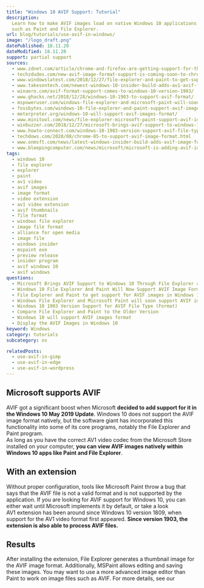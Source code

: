 ```yaml
---
title: "Windows 10 AVIF Support: Tutorial"
description:
  Learn how to make AVIF images load on native Windows 10 applications
  such as Paint and File Explorer.
url: blog/tutorials/use-avif-in-windows/
image: "/logo_draft.png"
datePublished: 18.11.20
dateModified: 18.11.20
support: partial support
sources:
  - www.zdnet.com/article/chrome-and-firefox-are-getting-support-for-the-new-avif-image-format/
  - techzdudes.com/new-avif-image-format-support-is-coming-soon-to-chrome-and-firefox/
  - www.windowslatest.com/2018/12/27/file-explorer-and-paint-to-get-support-for-avif-images-in-windows-10/
  - www.takesontech.com/newest-windows-10-insider-build-adds-av1-avif-format-support
  - winaero.com/avif-format-support-comes-to-windows-10-version-1903/
  - www.ghacks.net/2018/12/28/windows-10-1903-to-support-avif-format/
  - mspoweruser.com/windows-file-explorer-and-microsoft-paint-will-soon-support-avif-images/
  - fossbytes.com/windows-10-file-explorer-and-paint-support-avif-image-format/
  - meterpreter.org/windows-10-will-support-avif-images-format/
  - www.minitool.com/news/file-explorer-microsoft-paint-support-avif-images
  - winbuzzer.com/2018/12/27/microsoft-brings-avif-support-to-windows-10-through-file-explorer-and-paint-xcxwbn/
  - www.howto-connect.com/windows-10-1903-version-support-avif-file-type/
  - techdows.com/2020/08/chrome-85-to-support-avif-image-format.html
  - www.onmsft.com/news/latest-windows-insider-build-adds-avif-image-format-support
  - www.bleepingcomputer.com/news/microsoft/microsoft-is-adding-avif-image-support-to-windows-10/
tags:
  - windows 10
  - file explorer
  - explorer
  - paint
  - av1 video
  - avif images
  - image format
  - video extension
  - av1 video extension
  - avif thumbnails
  - file format
  - windows file explorer
  - image file format
  - alliance for open media
  - image file
  - windows insider
  - mspaint exe
  - preview release
  - insider program
  - avif windows 10
  - avif windows
questions:
  - Microsoft Brings AVIF Support to Windows 10 Through File Explorer and Paint
  - Windows 10 File Explorer And Paint Will Now Support AVIF Image Format
  - File Explorer and Paint to get support for AVIF images in Windows 10
  - Windows File Explorer and Microsoft Paint will soon support AVIF images
  - Windows 10 1903 Version Support for AVIF File Type (Format)
  - Compare File Explorer and Paint to the Older Version
  - Windows 10 will support AVIF images format
  - Display the AVIF Images in Windows 10
keyword: Windows
category: tutorials
subcategory: os

relatedPosts:
  - use-avif-in-gimp
  - use-avif-in-edge
  - use-avif-in-wordpress
---
```


## Microsoft supports AVIF

AVIF got a significant boost when Microsoft **decided to add support for it in the Windows 10 May 2019 Update**. Windows 10 does not support the AVIF image format natively, but the software giant has incorporated this functionality into some of its core programs, notably the File Explorer and Paint program.  
As long as you have the correct AV1 video codec from the Microsoft Store installed on your computer, **you can view AVIF images natively within Windows 10 apps like Paint and File Explorer**.

## With an extension

Without proper configuration, tools like Microsoft Paint throw a bug that says that the AVIF file is not a valid format and is not supported by the application. If you are looking for AVIF support for Windows 10, you can either wait until Microsoft implements it by default, or take a look <Link href="www.microsoft.com/de-de/p/av1-video-extension/9mvzqvxjbq9v" text="at the extension." />  
AV1 extension has been around since Windows 10 version 1809, when support for the AV1 video format first appeared. **Since version 1903, the extension is also able to process AVIF files.**

## Results

After installing the extension, File Explorer generates a thumbnail image for the AVIF image format. Additionally, MSPaint allows editing and saving these images. You may want to use a more advanced image editor than Paint to work on image files such as AVIF. For more details, see our <Link text="article about GIMP." href="/blog/tutorials/use-avif-in-gimp/" />
